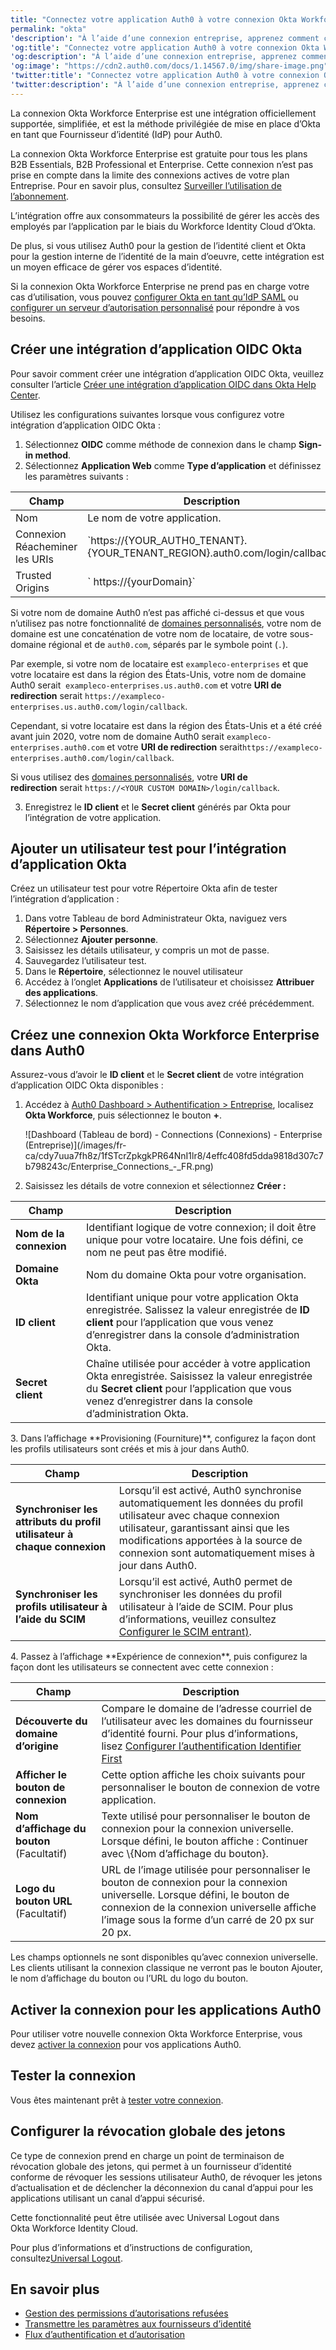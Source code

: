 ```yaml
---
title: "Connectez votre application Auth0 à votre connexion Okta Workforce Enterprise"
permalink: "okta"
'description': "À l’aide d’une connexion entreprise, apprenez comment connecter le Workforce Identity Cloud d’Okta en tant que Fournisseur d’identité OpenID COnnect (OIDC)."
'og:title': "Connectez votre application Auth0 à votre connexion Okta Workforce Enterprise"
'og:description': "À l’aide d’une connexion entreprise, apprenez comment connecter le Workforce Identity Cloud d’Okta en tant que Fournisseur d’identité OpenID COnnect (OIDC)."
'og:image': "https://cdn2.auth0.com/docs/1.14567.0/img/share-image.png"
'twitter:title': "Connectez votre application Auth0 à votre connexion Okta Workforce Enterprise"
'twitter:description': "À l’aide d’une connexion entreprise, apprenez comment connecter le Workforce Identity Cloud d’Okta en tant que Fournisseur d’identité OpenID COnnect (OIDC)."
---
```


La connexion Okta Workforce Enterprise est une intégration officiellement supportée, simplifiée, et est la méthode privilégiée de mise en place d’Okta en tant que Fournisseur d’identité (<Tooltip href="/docs/fr-ca/glossary?term=idp" tip="Fournisseur d’identité (IdP)
Service de stockage et de gestion des identités numériques." cta="Voir le glossaire">IdP</Tooltip>) pour Auth0.

<Callout icon="file-lines" color="#0EA5E9" iconType="regular">

La connexion Okta Workforce Enterprise est gratuite pour tous les plans B2B Essentials, B2B Professional et Enterprise. Cette connexion n’est pas prise en compte dans la limite des connexions actives de votre plan Entreprise. Pour en savoir plus, consultez [Surveiller l’utilisation de l’abonnement](https://auth0.com/docs/troubleshoot/customer-support/manage-subscriptions/monitor-subscription-usage).

</Callout>

L’intégration offre aux consommateurs la possibilité de gérer les accès des employés par l’application par le biais du Workforce Identity Cloud d’Okta.

De plus, si vous utilisez Auth0 pour la gestion de l’identité client et Okta pour la gestion interne de l’identité de la main d’oeuvre, cette intégration est un moyen efficace de gérer vos espaces d’identité.

Si la connexion Okta Workforce Enterprise ne prend pas en charge votre cas d’utilisation, vous pouvez [configurer Okta en tant qu’IdP SAML](/docs/fr-ca/authenticate/protocols/saml/saml-sso-integrations/configure-auth0-saml-service-provider/configure-okta-as-saml-identity-provider) ou [configurer un serveur d’autorisation personnalisé](https://developer.okta.com/docs/concepts/auth-servers/#custom-authorization-server) pour répondre à vos besoins.

## Créer une intégration d’application OIDC Okta

Pour savoir comment créer une intégration d’application OIDC Okta, veuillez consulter l’article [Créer une intégration d’application OIDC dans Okta Help Center](https://help.okta.com/en-us/Content/Topics/Apps/Apps_App_Integration_Wizard_OIDC.htm).

Utilisez les configurations suivantes lorsque vous configurez votre intégration d’application OIDC Okta :

1. Sélectionnez **OIDC** comme méthode de connexion dans le champ **Sign-in method**.
2. Sélectionnez **Application Web** comme **Type d’application** et définissez les paramètres suivants :

<table class="table"><thead>
<tr>
<th>Champ</th>
<th>Description</th>
</tr>
</thead>
<tbody>
<tr>
<td>Nom</td>
<td>Le nom de votre application.</td>
</tr>
<tr>
<td>Connexion Réacheminer les URIs</td>
<td>`https://{YOUR_AUTH0_TENANT}.{YOUR_TENANT_REGION}.auth0.com/login/callback`</td>
</tr>
<tr>
<td>Trusted Origins</td>
<td>`	https://{yourDomain}`</td>
</tr>
</tbody>
</table>

   <Card title="Trouver votre nom de domaine Auth0 pour les redirections">

   Si votre nom de domaine Auth0 n’est pas affiché ci-dessus et que vous n’utilisez pas notre fonctionnalité de [domaines personnalisés](/docs/fr-ca/customize/custom-domains), votre nom de domaine est une concaténation de votre nom de locataire, de votre sous-domaine régional et de `auth0.com`, séparés par le symbole point (`.`).

   Par exemple, si votre nom de locataire est `exampleco-enterprises` et que votre locataire est dans la région des États-Unis, votre nom de domaine Auth0 serait  `exampleco-enterprises.us.auth0.com` et votre  **URI de redirection** serait `https://exampleco-enterprises.us.auth0.com/login/callback`.

   Cependant, si votre locataire est dans la région des États-Unis et a été créé avant juin 2020, votre nom de domaine Auth0 serait `exampleco-enterprises.auth0.com` et votre **URI de redirection** serait`https://exampleco-enterprises.auth0.com/login/callback`.

   Si vous utilisez des [domaines personnalisés](/docs/fr-ca/customize/custom-domains), votre **URI de redirection** serait `https://<YOUR CUSTOM DOMAIN>/login/callback`.

   </Card>

3. Enregistrez le **ID client** et le **Secret client** générés par Okta pour l’intégration de votre application.

## Ajouter un utilisateur test pour l’intégration d’application Okta

Créez un utilisateur test pour votre Répertoire Okta afin de tester l’intégration d’application :

1. Dans votre Tableau de bord Administrateur Okta, naviguez vers **Répertoire > Personnes**.
2. Sélectionnez **Ajouter personne**.
3. Saisissez les détails utilisateur, y compris un mot de passe.
4. Sauvegardez l’utilisateur test.
5. Dans le **Répertoire**, sélectionnez le nouvel utilisateur
6. Accédez à l’onglet **Applications** de l’utilisateur et choisissez **Attribuer des applications**.
7. Sélectionnez le nom d’application que vous avez créé précédemment.

## Créez une connexion Okta Workforce Enterprise dans Auth0

Assurez-vous d’avoir le **ID client** et le **Secret client** de votre intégration d’application OIDC Okta disponibles :

1. Accédez à [Auth0 Dashboard > Authentification > Entreprise](https://manage.auth0.com/#/connections/enterprise), localisez **Okta Workforce**, puis sélectionnez le bouton **+**.

   <Frame>![Dashboard (Tableau de bord) - Connections (Connexions) - Enterprise (Entreprise)](/images/fr-ca/cdy7uua7fh8z/1fSTcrZpkgkPR64NnI1lr8/4effc408fd5dda9818d307c7b798243c/Enterprise_Connections_-_FR.png)</Frame>

2. Saisissez les détails de votre connexion et sélectionnez **Créer :**

<table class="table"><thead>
<tr>
<th>Champ</th>
<th>Description</th>
</tr>
</thead>
<tbody>
<tr>
<td><strong>Nom de la connexion</strong></td>
<td>Identifiant logique de votre connexion; il doit être unique pour votre locataire. Une fois défini, ce nom ne peut pas être modifié.</td>
</tr>
<tr>
<td><strong>Domaine Okta</strong></td>
<td>Nom du domaine Okta pour votre organisation.</td>
</tr>
<tr>
<td><strong>ID client</strong></td>
<td>Identifiant unique pour votre application Okta enregistrée. Salissez la valeur enregistrée de <strong>ID client</strong> pour l’application que vous venez d’enregistrer dans la console d’administration Okta.</td>
</tr>
<tr>
<td><strong>Secret client</strong></td>
<td>Chaîne utilisée pour accéder à votre application Okta enregistrée. Saisissez la valeur enregistrée du <strong>Secret client</strong> pour l’application que vous venez d’enregistrer dans la console d’administration Okta.</td>
</tr>
</tbody>
</table>
3. Dans l’affichage **Provisioning (Fourniture)**, configurez la façon dont les profils utilisateurs sont créés et mis à jour dans Auth0.

<table class="table"><thead>
<tr>
<th>Champ</th>
<th>Description</th>
</tr>
</thead>
<tbody>
<tr>
<td><strong>Synchroniser les attributs du profil utilisateur à chaque connexion</strong></td>
<td>Lorsqu’il est activé, Auth0 synchronise automatiquement les données du profil utilisateur avec chaque connexion utilisateur, garantissant ainsi que les modifications apportées à la source de connexion sont automatiquement mises à jour dans Auth0.</td>
</tr>
<tr>
<td><strong>Synchroniser les profils utilisateur à l’aide du SCIM</strong></td>
<td>Lorsqu’il est activé, Auth0 permet de synchroniser les données du profil utilisateur à l’aide de SCIM. Pour plus d’informations, veuillez consultez <a href="https://auth0.com/docs/authenticate/protocols/scim/configure-inbound-scim">Configurer le SCIM entrant)</a>.</td>
</tr>
</tbody>
</table>
4. Passez à l’affichage **Expérience de connexion**, puis configurez la façon dont les utilisateurs se connectent avec cette connexion :

<table class="table"><thead>
<tr>
<th><strong>Champ</strong></th>
<th><strong>Description</strong></th>
</tr>
</thead>
<tbody>
<tr>
<td><strong>Découverte du domaine d’origine</strong></td>
<td>Compare le domaine de l’adresse courriel de l’utilisateur avec les domaines du fournisseur d’identité fourni. Pour plus d’informations, lisez <a href="https://auth0.com/docs/authenticate/login/auth0-universal-login/identifier-first">Configurer l’authentification Identifier First </a></td>
</tr>
<tr>
<td><strong>Afficher le bouton de connexion</strong></td>
<td>Cette option affiche les choix suivants pour personnaliser le bouton de connexion de votre application.</td>
</tr>
<tr>
<td><strong>Nom d’affichage du bouton</strong> (Facultatif)</td>
<td>Texte utilisé pour personnaliser le bouton de connexion pour la connexion universelle. Lorsque défini, le bouton affiche : Continuer avec \{Nom d’affichage du bouton}.</td>
</tr>
<tr>
<td><strong>Logo du bouton URL</strong> (Facultatif)</td>
<td>URL de l’image utilisée pour personnaliser le bouton de connexion pour la connexion universelle. Lorsque défini, le bouton de connexion de la connexion universelle affiche l’image sous la forme d’un carré de 20 px sur 20 px.</td>
</tr>
</tbody>
</table>

   <Callout icon="file-lines" color="#0EA5E9" iconType="regular">

   Les champs optionnels ne sont disponibles qu’avec connexion universelle. Les clients utilisant la connexion classique ne verront pas le bouton Ajouter, le nom d’affichage du bouton ou l’URL du logo du bouton.

   </Callout>

## Activer la connexion pour les applications Auth0

Pour utiliser votre nouvelle connexion Okta Workforce Enterprise, vous devez [activer la connexion](/docs/fr-ca/authenticate/identity-providers/enterprise-identity-providers/enable-enterprise-connections) pour vos applications Auth0.

## Tester la connexion

Vous êtes maintenant prêt à [tester votre connexion](/docs/fr-ca/authenticate/identity-providers/enterprise-identity-providers/test-enterprise-connections).

## Configurer la révocation globale des jetons

Ce type de connexion prend en charge un point de terminaison de révocation globale des jetons, qui permet à un fournisseur d’identité conforme de révoquer les sessions utilisateur Auth0, de révoquer les jetons d’actualisation et de déclencher la déconnexion du canal d’appui pour les applications utilisant un canal d’appui sécurisé.

Cette fonctionnalité peut être utilisée avec Universal Logout dans Okta Workforce Identity Cloud.

Pour plus d’informations et d’instructions de configuration, consultez[Universal Logout](/docs/fr-ca/authenticate/login/logout/universal-logout).

## En savoir plus

* [Gestion des permissions d’autorisations refusées](/docs/fr-ca/authenticate/identity-providers/social-identity-providers/reprompt-permissions)
* [Transmettre les paramètres aux fournisseurs d’identité](/docs/fr-ca/authenticate/identity-providers/pass-parameters-to-idps)
* [Flux d’authentification et d’autorisation](/docs/fr-ca/get-started/authentication-and-authorization-flow)